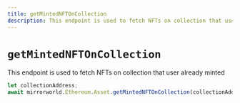 ```yaml
---
title: getMintedNFTOnCollection
description: This endpoint is used to fetch NFTs on collection that user already minted
---
```


# `getMintedNFTOnCollection`
This endpoint is used to fetch NFTs on collection that user already minted

```js
let collectionAddress;
await mirrorworld.Ethereum.Asset.getMintedNFTOnCollection(collectionAddress)
```
